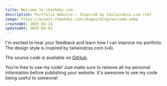 ```yaml
---
title: Welcome to chanhdai.com
description: Portfolio Website — Inspired by tailwindcss.com (v4)
image: https://assets.chanhdai.com/images/blog/welcome.webp
createdAt: 2025-02-14
updatedAt: 2025-04-02
---
```


I'm excited to hear your feedback and learn how I can improve my portfolio. The design style is inspired by tailwindcss.com (v4).

The source code is available on [GitHub](https://github.com/ncdai/chanhdai.com).

You're free to use my code! Just make sure to remove all my personal information before publishing your website. It's awesome to see my code being useful to someone!

